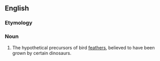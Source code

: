 ==English==

===Etymology===

{{prefix|proto|feather}}

===Noun===
{{en-noun}}

# {{paleontology}} The hypothetical precursors of bird [[feather]]s, believed to have been grown by certain dinosaurs.